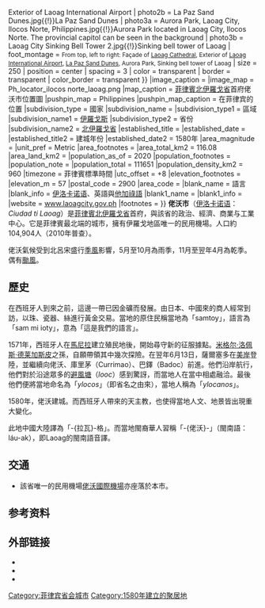 {{noteTA
|T=zh-hans:拉瓦格; zh-hant:佬沃;
|1=zh-hans:拉瓦格; zh-hant:佬沃;
}}
{{Infobox Settlement
|official_name          = 佬沃市
|other_name             = 
|native_name            = Ciudad ti Lawag
|settlement_type        = 
|image_skyline          = {{Photomontage
| photo1a = Laoag_Church_facade.JPG{{!}}Façade of Laoag Cathedral
| photo2a = Laoag International Airport terminal exterior.jpg{{!}}Exterior of Laoag International Airport
| photo2b = La Paz Sand Dunes.jpg{{!}}La Paz Sand Dunes
| photo3a = Aurora Park, Laoag City, Ilocos Norte, Philippines.jpg{{!}}Aurora Park located in Laoag City, Ilocos Norte. The provincial capitol can be seen in the background
| photo3b = Laoag City Sinking Bell Tower 2.jpg{{!}}Sinking bell tower of Laoag
| foot_montage = <small> From top, left to right: Façade of [[Laoag_Cathedral|Laoag Cathedral]], Exterior of [[Laoag_International_Airport|Laoag International Airport]], [[La_Paz_Sand_Dunes|La Paz Sand Dunes]], Aurora Park, Sinking bell tower of Laoag</small>
| size = 250
| position = center
| spacing = 3
| color = transparent
| border = transparent
| color_border = transparent
}}
|image_caption          = 
|image_map              = Ph_locator_ilocos norte_laoag.png 
|map_caption            = [[菲律賓|菲律賓]][[北伊羅戈省|北伊羅戈省]]首府佬沃市位置圖
|pushpin_map            = Philippines
|pushpin_map_caption    = 在菲律宾的位置
|subdivision_type       = 國家
|subdivision_name       = {{flag|Philippines}}
|subdivision_type1      = 區域
|subdivision_name1      = [[伊羅戈斯|伊羅戈斯]]
|subdivision_type2      = 省份
|subdivision_name2      = [[北伊羅戈省|北伊羅戈省]]
|established_title      =  <!-- Settled -->
|established_date       = 
|established_title2     = 建城年份
|established_date2      = 1580年
|area_magnitude         = 
|unit_pref                = Metric
|area_footnotes           = 
|area_total_km2           = 116.08
|area_land_km2            = 
|population_as_of               = 2020
|population_footnotes           ={{PH census|current}}
|population_note                = 
|population_total               = 111651
|population_density_km2         = 960
|timezone               = 菲律賓標準時間
|utc_offset             = +8
|elevation_footnotes    =  
|elevation_m            = 57
|postal_code            = 2900
|area_code              = 
|blank_name             = 語言
|blank_info             = [[伊洛卡诺语|伊洛卡诺语]]、英語與[[他加祿語|他加祿語]]
|blank1_name            =
|blank1_info            =
|website                = [http://www.laoagcity.gov.ph/ www.laoagcity.gov.ph]
|footnotes              = 
}} 
'''佬沃市'''（[[伊洛卡诺语|伊洛卡诺语]]：''Ciudad ti Laoag''）是[[菲律賓|菲律賓]][[北伊羅戈省|北伊羅戈省]]首府，與該省的政治、經濟、商業与工業中心。它是菲律賓最北端的城市，擁有伊羅戈地區唯一的民用機場。人口約104,904人（2010年普查）。

佬沃氣候受到北呂宋盛行[[季風|季風]]影響，5月至10月為雨季，11月至翌年4月為乾季。偶有[[颱風|颱風]]。

== 歷史 ==
在西班牙人到來之前，這邊一帶已因金礦而發展。由日本、中國來的商人經常到訪，以珠、瓷器、絲進行黃金交易。當地的原住民稱當地為「samtoy」，語言為「sam mi ioty」，意為「這是我們的語言」。

1571年，西班牙人在[[馬尼拉|馬尼拉]]建立殖民地後，開始尋守新的征服據點。[[米格尔·洛佩斯·德莱加斯皮|米格尔·洛佩斯·德莱加斯皮]]之孫{{le|胡安·德·薩爾塞多|Juan de Salcedo}}，自願帶領其中幾次探險。在翌年6月13日，薩爾塞多在[[美岸|美岸]]登陸，並繼續向佬沃、庫里茅（Currimao）、巴鐸（Badoc）前進。他們沿岸航行，他們對於沿途眾多的[[避風塘|避風塘]]（''looc''）感到驚訝，而當地人在當中相處融洽。最後他們便將當地命名為「''ylocos''」（即省名之由來），當地人稱為「''ylocanos''」。

1580年，佬沃建城。而西班牙人帶來的天主教，也使得當地人文、地景皆出現重大變化。

此地中國大陸譯為「-{拉瓦}-格」。而當地閩裔華人習稱「-{佬沃}-」（閩南語：láu-ak），即Laoag的閩南語音譯。

== 交通 ==
*該省唯一的民用機場[[佬沃國際機場|佬沃國際機場]]亦座落於本市。

==参考资料==
{{refs}}
==外部链接==
*{{Commons category-inline}}
*{{wikivoyage-inline|:en:Laoag|佬沃}}{{en}}
* {{official website|http://www.laoagcity.gov.ph}}

{{Authority control}}
{{DEFAULTSORT:Laoag}}
[[Category:菲律宾省会城市|Category:菲律宾省会城市]]
[[Category:1580年建立的聚居地|Category:1580年建立的聚居地]]